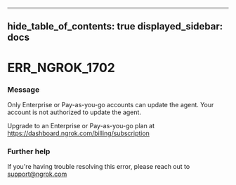 

---
hide_table_of_contents: true
displayed_sidebar: docs
---


# ERR_NGROK_1702

### Message
Only Enterprise or Pay-as-you-go accounts can update the agent.
Your account is not authorized to update the agent. 

Upgrade to an Enterprise or Pay-as-you-go plan at https://dashboard.ngrok.com/billing/subscription

<ErrorDetails error="err_ngrok_1702" />



### Further help
If you're having trouble resolving this error, please reach out to [support@ngrok.com](mailto:support@ngrok.com?subject=Help%20with%20ERR_NGROK_1702)

